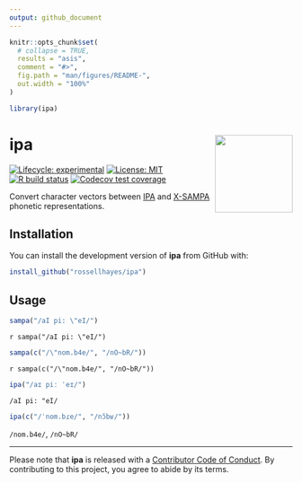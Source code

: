 ```yaml
---
output: github_document
---
```


<!-- README.md is generated from README.Rmd. Please edit that file -->

```r
knitr::opts_chunk$set(
  # collapse = TRUE,
  results = "asis",
  comment = "#>",
  fig.path = "man/figures/README-",
  out.width = "100%"
)

library(ipa)
```

# ipa <img src="man/figures/logo.png?raw=TRUE" align="right" height="138" />

<!-- badges: start -->
[![Lifecycle: experimental](https://img.shields.io/badge/lifecycle-experimental-orange.svg)](https://www.tidyverse.org/lifecycle/#experimental)
[![License: MIT](https://img.shields.io/badge/license-MIT-blueviolet.svg)](https://opensource.org/licenses/MIT)
[![R build status](https://github.com/rossellhayes/ipa/workflows/R-CMD-check/badge.svg)](https://github.com/rossellhayes/ipa/actions)
[![Codecov test coverage](https://codecov.io/gh/rossellhayes/ipa/branch/master/graph/badge.svg)](https://codecov.io/gh/rossellhayes/ipa?branch=master)
<!-- badges: end -->

Convert character vectors between [IPA](https://en.wikipedia.org/wiki/International_Phonetic_Alphabet) and [X-SAMPA](https://en.wikipedia.org/wiki/X-SAMPA) phonetic representations.

## Installation

You can install the development version of **ipa** from GitHub with:

``` r
install_github("rossellhayes/ipa")
```

## Usage

```r
sampa("/aI pi: \"eI/")
```

`r sampa("/aI pi: \"eI/")`

```r
sampa(c("/\"nom.b4e/", "/nO~bR/"))
```

`r sampa(c("/\"nom.b4e/", "/nO~bR/"))`

```r
ipa("/aɪ piː ˈeɪ/")
```

`/aI pi: "eI/`

```r
ipa(c("/ˈnom.bɾe/", "/nɔ̃bʁ/"))
```

`/nom.b4e/`, `/nO~bR/`

<!-- `ipa()` does not work in Rmarkdown, but does work in the console -->

---

Please note that **ipa** is released with a [Contributor Code of Conduct](https://contributor-covenant.org/version/2/0/CODE_OF_CONDUCT.html). By contributing to this project, you agree to abide by its terms.
